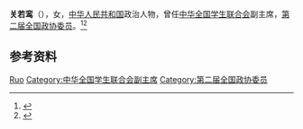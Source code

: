 '''关若鸾'''（{{bd|？||？|}}），女，[[中华人民共和国|中华人民共和国]]政治人物，曾任[[中华全国学生联合会|中华全国学生联合会]]副主席，[[第二届全国政协委员|第二届全国政协委员]]。<ref>{{Cite book|title=中华人民共和国职官志|author=何虎生, 李耀东, 向常福主编|publisher=中国社会出版社|year=2003|isbn=9787800883934|location=北京|pages=}}</ref><ref>{{Cite book|title=历届全国政协委员人名辞典|author=|publisher=中国国际广播出版社|year=1996|isbn=9787507813746|location=北京|pages=286}}</ref>

== 参考资料 ==
{{reflist}}

{{中国人物小作品}}
{{中华全国民主青年联合会第二届委员会}}
{{中华全国民主妇女联合会第二届执行委员会}}

{{Authority control}}
{{DEFAULTSORT:Guan关}}
[[Category:关姓|Ruo]]
[[Category:中华全国学生联合会副主席|Category:中华全国学生联合会副主席]]
[[Category:第二届全国政协委员|Category:第二届全国政协委员]]